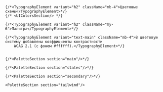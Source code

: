 
<Meta title="Палитра"/>

<Unstyled>
    <StoryHeader header="Цветовые схемы и палитра" status="test"/>

    {/*<TypographyElement variant="h2" className="mb-4">Цветовые схемы</TypographyElement>*/}
    {/* <UIColorsSection/> */}

    {/*<TypographyElement variant="h2" className="my-6">Палитра</TypographyElement>*/}

    {/*<TypographyElement variant="text-main" className="mb-4">В цветовую систему добавлены коэффициенты контрастности
        WCAG 2.1 (с фоном #ffffff).</TypographyElement>*/}


    {/*<PaletteSection section="main"/>*/}

    {/*<PaletteSection section="states"/>*/}

    {/*<PaletteSection section="secondary"/>*/}

    <PaletteSection section="tailwind"/>

</Unstyled>